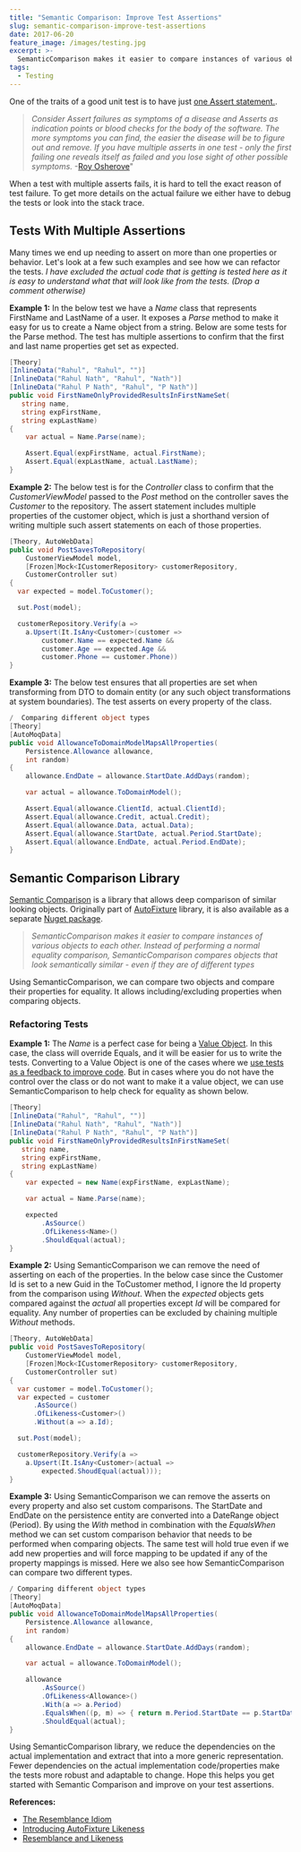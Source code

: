 ```yaml
---
title: "Semantic Comparison: Improve Test Assertions"
slug: semantic-comparison-improve-test-assertions
date: 2017-06-20
feature_image: /images/testing.jpg
excerpt: >-
  SemanticComparison makes it easier to compare instances of various objects to each other and improve test assertions.
tags:
  - Testing
---
```

One of the traits of a good unit test is to have just [one Assert statement.](http://osherove.com/blog/2005/4/14/try-to-avoid-multiple-asserts-in-a-single-unit-test.html).

> _Consider Assert failures as symptoms of a disease and Asserts as indication points or blood checks for the body of the software. The more symptoms you can find, the easier the disease will be to figure out and remove. If you have multiple asserts in one test - only the first failing one reveals itself as failed and you lose sight of other possible symptoms._
> \-[Roy Osherove](http://osherove.com/)"

When a test with multiple asserts fails, it is hard to tell the exact reason of test failure. To get more details on the actual failure we either have to debug the tests or look into the stack trace.

## Tests With Multiple Assertions

Many times we end up needing to assert on more than one properties or behavior. Let's look at a few such examples and see how we can refactor the tests. _I have excluded the actual code that is getting is tested here as it is easy to understand what that will look like from the tests. (Drop a comment otherwise)_

**Example 1:** In the below test we have a _Name_ class that represents FirstName and LastName of a user. It exposes a _Parse_ method to make it easy for us to create a Name object from a string. Below are some tests for the Parse method. The test has multiple assertions to confirm that the first and last name properties get set as expected.

```csharp
[Theory]
[InlineData("Rahul", "Rahul", "")]
[InlineData("Rahul Nath", "Rahul", "Nath")]
[InlineData("Rahul P Nath", "Rahul", "P Nath")]
public void FirstNameOnlyProvidedResultsInFirstNameSet(
   string name,
   string expFirstName,
   string expLastName)
{
    var actual = Name.Parse(name);

    Assert.Equal(expFirstName, actual.FirstName);
    Assert.Equal(expLastName, actual.LastName);
}

```

**Example 2:** The below test is for the _Controller_ class to confirm that the _CustomerViewModel_ passed to the _Post_ method on the controller saves the _Customer_ to the repository. The assert statement includes multiple properties of the customer object, which is just a shorthand version of writing multiple such assert statements on each of those properties.

```csharp
[Theory, AutoWebData]
public void PostSavesToRepository(
    CustomerViewModel model,
    [Frozen]Mock<ICustomerRepository> customerRepository,
    CustomerController sut)
{
  var expected = model.ToCustomer();

  sut.Post(model);

  customerRepository.Verify(a =>
    a.Upsert(It.IsAny<Customer>(customer =>
        customer.Name == expected.Name &&
        customer.Age == expected.Age &&
        customer.Phone == customer.Phone))
}

```

**Example 3:** The below test ensures that all properties are set when transforming from DTO to domain entity (or any such object transformations at system boundaries). The test asserts on every property of the class.

```csharp
/  Comparing different object types
[Theory]
[AutoMoqData]
public void AllowanceToDomainModelMapsAllProperties(
    Persistence.Allowance allowance,
    int random)
{
    allowance.EndDate = allowance.StartDate.AddDays(random);

    var actual = allowance.ToDomainModel();

    Assert.Equal(allowance.ClientId, actual.ClientId);
    Assert.Equal(allowance.Credit, actual.Credit);
    Assert.Equal(allowance.Data, actual.Data);
    Assert.Equal(allowance.StartDate, actual.Period.StartDate);
    Assert.Equal(allowance.EndDate, actual.Period.EndDate);
}

```

## Semantic Comparison Library

[Semantic Comparison](https://www.nuget.org/packages/SemanticComparison/) is a library that allows deep comparison of similar looking objects. Originally part of [AutoFixture](/blog/autofixture-make-your-unit-tests-robust/) library, it is also available as a separate [Nuget package](https://www.nuget.org/packages/SemanticComparison/).

> _SemanticComparison makes it easier to compare instances of various objects to each other. Instead of performing a normal equality comparison, SemanticComparison compares objects that look semantically similar - even if they are of different types_

Using SemanticComparison, we can compare two objects and compare their properties for equality. It allows including/excluding properties when comparing objects.

### Refactoring Tests

**Example 1:** The _Name_ is a perfect case for being a [Value Object](/blog/thinking-beyond-primitive-values-value-objects/). In this case, the class will override Equals, and it will be easier for us to write the tests. Converting to a Value Object is one of the cases where we [use tests as a feedback to improve code](/blog/tests-as-a-feedback-tool/). But in cases where you do not have the control over the class or do not want to make it a value object, we can use SemanticComparison to help check for equality as shown below.

```csharp
[Theory]
[InlineData("Rahul", "Rahul", "")]
[InlineData("Rahul Nath", "Rahul", "Nath")]
[InlineData("Rahul P Nath", "Rahul", "P Nath")]
public void FirstNameOnlyProvidedResultsInFirstNameSet(
   string name,
   string expFirstName,
   string expLastName)
{
    var expected = new Name(expFirstName, expLastName);

    var actual = Name.Parse(name);

    expected
        .AsSource()
        .OfLikeness<Name>()
        .ShouldEqual(actual);
}

```

**Example 2:** Using SemanticComparison we can remove the need of asserting on each of the properties. In the below case since the Customer Id is set to a new Guid in the ToCustomer method, I ignore the Id property from the comparison using _Without_. When the _expected_ objects gets compared against the _actual_ all properties except _Id_ will be compared for equality. Any number of properties can be excluded by chaining multiple _Without_ methods.

```csharp
[Theory, AutoWebData]
public void PostSavesToRepository(
    CustomerViewModel model,
    [Frozen]Mock<ICustomerRepository> customerRepository,
    CustomerController sut)
{
  var customer = model.ToCustomer();
  var expected = customer
      .AsSource()
      .OfLikeness<Customer>()
      .Without(a => a.Id);

  sut.Post(model);

  customerRepository.Verify(a =>
    a.Upsert(It.IsAny<Customer>(actual =>
        expected.ShoudEqual(actual)));
}

```

**Example 3:** Using SemanticComparison we can remove the asserts on every property and also set custom comparisons. The StartDate and EndDate on the persistence entity are converted into a DateRange object (Period). By using the _With_ method in combination with the _EqualsWhen_ method we can set custom comparison behavior that needs to be performed when comparing objects. The same test will hold true even if we add new properties and will force mapping to be updated if any of the property mappings is missed. Here we also see how SemanticComparison can compare two different types.

```csharp
/ Comparing different object types
[Theory]
[AutoMoqData]
public void AllowanceToDomainModelMapsAllProperties(
    Persistence.Allowance allowance,
    int random)
{
    allowance.EndDate = allowance.StartDate.AddDays(random);

    var actual = allowance.ToDomainModel();

    allowance
        .AsSource()
        .OfLikeness<Allowance>()
        .With(a => a.Period)
        .EqualsWhen((p, m) => { return m.Period.StartDate == p.StartDate && m.Period.EndDate == p.EndDate; })
        .ShouldEqual(actual);
}

```

Using SemanticComparison library, we reduce the dependencies on the actual implementation and extract that into a more generic representation. Fewer dependencies on the actual implementation code/properties make the tests more robust and adaptable to change. Hope this helps you get started with Semantic Comparison and improve on your test assertions.

**References:**

-   [The Resemblance Idiom](http://blog.ploeh.dk/2012/06/21/TheResemblanceidiom/)
-   [Introducing AutoFixture Likeness](http://blog.ploeh.dk/2010/06/29/IntroducingAutoFixtureLikeness/)
-   [Resemblance and Likeness](http://blog.ploeh.dk/2012/06/22/ResemblanceandLikeness/)